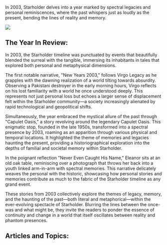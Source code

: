 In 2003, Starholder delves into a year marked by spectral legacies and personal reminiscences, where the past whispers just as loudly as the present, bending the lines of reality and memory.

![](https://drbs5yklwtho3.cloudfront.net/images/1752606169782-quj87b1c3f-image.jpg)

## The Year In Review:

In 2003, the Starholder timeline was punctuated by events that beautifully blended the surreal with the tangible, immersing its inhabitants in tales that explored both personal and metaphysical dimensions.

The first notable narrative, "New Years 2003," follows Virgo Legacy as he grapples with the dawning realization of a world tilting towards absurdity. Observing a Pakistani destroyer in the early morning hours, Virgo reflects on his lost familiarity with a world he once understood deeply. This represents not just personal loss but echoes a larger sense of displacement felt within the Starholder community—a society increasingly alienated by rapid technological and geopolitical shifts.

Simultaneously, the year embraced the mystical allure of the past through "Capulet Oasis," a story revolving around the legendary Capulet Oasis. This enigmatic stop, founded in the late 1950s, transformed into a spectral presence by 2003, roaming as an apparition through various physical and temporal locations. It highlighted the theme of memories and legacies haunting the present, providing a historiographical exploration into the depths of familial and societal memory within Starholder.

In the poignant reflection "Never Even Caught His Name," Eleanor sits at an old oak table, reminiscing over a photograph that throws her back into a youth linked arm-in-arm with spectral memories. This narrative delicately weaves the personal with the historic, showcasing how personal stories and memories contribute as much to the fabric of the Starholder timeline as any grand event.

These stories from 2003 collectively explore the themes of legacy, memory, and the haunting of the past—both literal and metaphorical—within the ever-evolving spectacle of Starholder. Blurring the lines between the once-was and what might be, they invite the readers to ponder the essence of continuity and change in a world that itself oscillates between reality and phantom presences.

## Articles and Topics:
